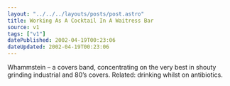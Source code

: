 ```yaml
---
layout: "../../../layouts/posts/post.astro"
title: Working As A Cocktail In A Waitress Bar
source: v1
tags: ["v1"]
datePublished: 2002-04-19T00:23:06
dateUpdated: 2002-04-19T00:23:06
---
```


Whammstein &#8211; a covers band, concentrating on the very best in shouty grinding industrial and 80&#8217;s covers. Related: drinking whilst on antibiotics.
